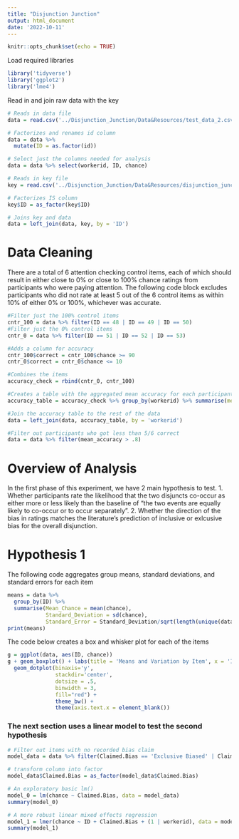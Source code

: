 ```yaml
---
title: "Disjunction Junction"
output: html_document
date: '2022-10-11'
---
```


```r
knitr::opts_chunk$set(echo = TRUE)
```

Load required libraries
```r
library('tidyverse')
library('ggplot2')
library('lme4')
```

Read in and join raw data with the key
```r
# Reads in data file
data = read.csv('../Disjunction_Junction/Data&Resources/test_data_2.csv')

# Factorizes and renames id column
data = data %>% 
  mutate(ID = as.factor(id))

# Select just the columns needed for analysis
data = data %>% select(workerid, ID, chance)

# Reads in key file
key = read.csv('../Disjunction_Junction/Data&Resources/disjunction_junction_key.csv')

# Factorizes IS column
key$ID = as_factor(key$ID)

# Joins key and data
data = left_join(data, key, by = 'ID')
```

# Data Cleaning
There are a total of 6 attention checking control items, each of which should result in either close to 0% or close to 100% chance ratings from participants who were paying attention. The following code block excludes participants who did not rate at least 5 out of the 6 control items as within 10% of either 0% or 100%, whichever was accurate. 
```r
#Filter just the 100% control items
cntr_100 = data %>% filter(ID == 48 | ID == 49 | ID == 50)
#Filter just the 0% control items
cntr_0 = data %>% filter(ID == 51 | ID == 52 | ID == 53)

#Adds a column for accuracy
cntr_100$correct = cntr_100$chance >= 90
cntr_0$correct = cntr_0$chance <= 10

#Combines the items
accuracy_check = rbind(cntr_0, cntr_100)

#Creates a table with the aggregated mean accuracy for each participant
accuracy_table = accuracy_check %>% group_by(workerid) %>% summarise(mean_accuracy = mean(correct))

#Join the accuracy table to the rest of the data
data = left_join(data, accuracy_table, by = 'workerid')

#Filter out participants who got less than 5/6 correct
data = data %>% filter(mean_accuracy > .8)
```

# Overview of Analysis
In the first phase of this experiment, we have 2 main hypothesis to test. 1. Whether participants rate the likelihood that the two disjuncts co-occur as either more or less likely than the baseline of "the two events are equally likely to co-occur or to occur separately". 2. Whether the direction of the bias in ratings matches the literature's prediction of inclusive or exlcusive bias for the overall disjunction. 

# Hypothesis 1
The following code aggregates group means, standard deviations, and standard errors for each item
```r
means = data %>% 
  group_by(ID) %>% 
  summarise(Mean_Chance = mean(chance),
            Standard_Deviation = sd(chance),
            Standard_Error = Standard_Deviation/sqrt(length(unique(data$workerid))))
print(means)
```


The code below creates a box and whisker plot for each of the items
```r
g = ggplot(data, aes(ID, chance))
g + geom_boxplot() + labs(title = 'Means and Variation by Item', x = 'Items (1-53)', y = 'Chance (%)')+
  geom_dotplot(binaxis='y', 
               stackdir='center', 
               dotsize = .5,
               binwidth = 3,
               fill="red") +
               theme_bw() +
               theme(axis.text.x = element_blank())
```

### The next section uses a linear model to test the second hypothesis
```r
# Filter out items with no recorded bias claim
model_data = data %>% filter(Claimed.Bias == 'Exclusive Biased' | Claimed.Bias == 'Inclusive Biased')

# transform column into factor
model_data$Claimed.Bias = as_factor(model_data$Claimed.Bias)

# An exploratory basic lm()
model_0 = lm(chance ~ Claimed.Bias, data = model_data)
summary(model_0)

# A more robust linear mixed effects regression
model_1 = lmer(chance ~ ID + Claimed.Bias + (1 | workerid), data = model_data)
summary(model_1)

```

